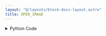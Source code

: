 ```yaml
---
layout: "@/layouts/block-docs-layout.astro"
title: OPEN_IMAGE
---
```



<PythonDocsDisplay docstring={docstring} />

<details>
<summary>Python Code</summary>
```python
from os import path
from flojoy import flojoy, Image
from matplotlib import image
from numpy import asarray


@flojoy
def OPEN_IMAGE(file_path: str = "") -> Image:
    """The OPEN_IMAGE node loads an image file from disk and returns an image type DataContainer object.

    Inputs
    ------
    default: None

    Parameters
    ----------
    file_path : str
        path to the file to be loaded

    Returns
    -------
    Image
        Image loaded from specified file path
    """

    if not path.exists(file_path):
        raise ValueError("File path does not exist!")
    read_image = image.imread(file_path)
    data = asarray(read_image)

    red_channel = data[:, :, 0]
    green_channel = data[:, :, 1]
    blue_channel = data[:, :, 2]

    if data.shape[2] == 4:
        alpha_channel = data[:, :, 3]
    else:
        alpha_channel = None

    return Image(
        r=red_channel,
        g=green_channel,
        b=blue_channel,
        a=alpha_channel,
    )

```
[Find this Flojoy Block on GitHub](https://github.com/flojoy-ai/blocks/blob/main/blocks/EXTRACTORS/FILE/OPEN_IMAGE/OPEN_IMAGE.py)
</details>


## Example
